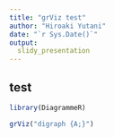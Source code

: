 ```yaml
---
title: "grViz test"
author: "Hiroaki Yutani"
date: "`r Sys.Date()`"
output:
  slidy_presentation
---
```


## test

```r
library(DiagrammeR)

grViz("digraph {A;}")
```

